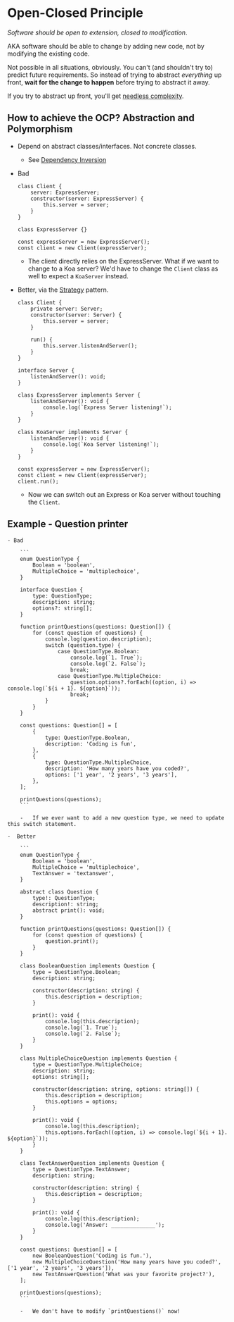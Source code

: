 # Open-Closed Principle

_Software should be open to extension, closed to modification_.

AKA software should be able to change by adding new code, not by modifying the existing code.

Not possible in all situations, obviously. You can't (and shouldn't try to) predict future requirements.
So instead of trying to abstract _everything_ up front, **wait for the change to happen** before trying to abstract it away.

If you try to abstract up front, you'll get [needless complexity](/solid-principles/smells).

## How to achieve the OCP? Abstraction and Polymorphism

-   Depend on abstract classes/interfaces. Not concrete classes.

    -   See [Dependency Inversion](/solid-principles/dependency-inversion)

-   Bad

    ```
    class Client {
        server: ExpressServer;
        constructor(server: ExpressServer) {
            this.server = server;
        }
    }

    class ExpressServer {}

    const expressServer = new ExpressServer();
    const client = new Client(expressServer);
    ```

    -   The client directly relies on the ExpressServer. What if we want to change to a Koa server?
        We'd have to change the `Client` class as well to expect a `KoaServer` instead.

-   Better, via the [Strategy](/design-patterns) pattern.

    ```
    class Client {
        private server: Server;
        constructor(server: Server) {
            this.server = server;
        }

        run() {
            this.server.listenAndServer();
        }
    }

    interface Server {
        listenAndServer(): void;
    }

    class ExpressServer implements Server {
        listenAndServer(): void {
            console.log(`Express Server listening!`);
        }
    }

    class KoaServer implements Server {
        listenAndServer(): void {
            console.log(`Koa Server listening!`);
        }
    }

    const expressServer = new ExpressServer();
    const client = new Client(expressServer);
    client.run();
    ```

    -   Now we can switch out an Express or Koa server without touching the `Client`.

## Example - Question printer

    - Bad

        ```
        enum QuestionType {
            Boolean = 'boolean',
            MultipleChoice = 'multiplechoice',
        }

        interface Question {
            type: QuestionType;
            description: string;
            options?: string[];
        }

        function printQuestions(questions: Question[]) {
            for (const question of questions) {
                console.log(question.description);
                switch (question.type) {
                    case QuestionType.Boolean:
                        console.log(`1. True`);
                        console.log(`2. False`);
                        break;
                    case QuestionType.MultipleChoice:
                        question.options?.forEach((option, i) => console.log(`${i + 1}. ${option}`));
                        break;
                }
            }
        }

        const questions: Question[] = [
            {
                type: QuestionType.Boolean,
                description: 'Coding is fun',
            },
            {
                type: QuestionType.MultipleChoice,
                description: 'How many years have you coded?',
                options: ['1 year', '2 years', '3 years'],
            },
        ];

        printQuestions(questions);
        ```

        -   If we ever want to add a new question type, we need to update this switch statement.

    -  Better

        ```
        enum QuestionType {
            Boolean = 'boolean',
            MultipleChoice = 'multiplechoice',
            TextAnswer = 'textanswer',
        }

        abstract class Question {
            type!: QuestionType;
            description!: string;
            abstract print(): void;
        }

        function printQuestions(questions: Question[]) {
            for (const question of questions) {
                question.print();
            }
        }

        class BooleanQuestion implements Question {
            type = QuestionType.Boolean;
            description: string;

            constructor(description: string) {
                this.description = description;
            }

            print(): void {
                console.log(this.description);
                console.log(`1. True`);
                console.log(`2. False`);
            }
        }

        class MultipleChoiceQuestion implements Question {
            type = QuestionType.MultipleChoice;
            description: string;
            options: string[];

            constructor(description: string, options: string[]) {
                this.description = description;
                this.options = options;
            }

            print(): void {
                console.log(this.description);
                this.options.forEach((option, i) => console.log(`${i + 1}. ${option}`));
            }
        }

        class TextAnswerQuestion implements Question {
            type = QuestionType.TextAnswer;
            description: string;

            constructor(description: string) {
                this.description = description;
            }

            print(): void {
                console.log(this.description);
                console.log('Answer: ______________');
            }
        }

        const questions: Question[] = [
            new BooleanQuestion('Coding is fun.'),
            new MultipleChoiceQuestion('How many years have you coded?', ['1 year', '2 years', '3 years']),
            new TextAnswerQuestion('What was your favorite project?'),
        ];

        printQuestions(questions);
        ```

        -   We don't have to modify `printQuestions()` now!

